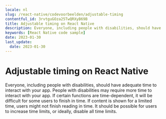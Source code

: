 ```yaml
---
locale: nl
slug: /react-native/codevoorbeelden/adjustable-timing
contentful_id: 3rvtguGOza25TwQRXyB69B
title: Adjustable timing on React Native
description: Everyone, including people with disabilities, should have adequate time to interact with your app.
keywords: [React Native code sample]
date: 2023-01-30
last_update:
  date: 2023-01-30
---
```


# Adjustable timing on React Native

Everyone, including people with disabilities, should have adequate time to interact with your app. People with disabilities may require more time to interact with your app. If certain functions are time-dependent, it will be difficult for some users to finish in time. If content is shown for a limited time, users might not finish reading in time. It should be possible for users to increase time limits, or ideally, disable all time limits.

<CodeSample id="screen-timing" locale="nl" platform="react native"/>
